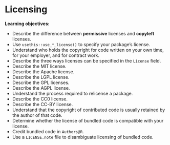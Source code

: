 # Licensing

:::LO
**Learning objectives:**

* Describe the difference between **permissive** licenses and **copyleft** licenses.
* Use `usethis::use_*_license()` to specify your package's license.
* Understand who holds the copyright for code written on your own time, for your employer, and for contract work.
* Describe the three ways licenses can be specified in the `License` field.
* Describe the MIT license.
* Describe the Apache license.
* Describe the LGPL license.
* Describe the GPL licenses.
* Describe the AGPL license.
* Understand the process required to relicense a package.
* Describe the CC0 license.
* Describe the CC-BY license.
* Understand that the copyright of contributed code is usually retained by the author of that code.
* Determine whether the license of bundled code is compatible with your license.
* Credit bundled code in `Authors@R`.
* Use a `LICENSE.note` file to disambiguate licensing of bundled code.
:::
